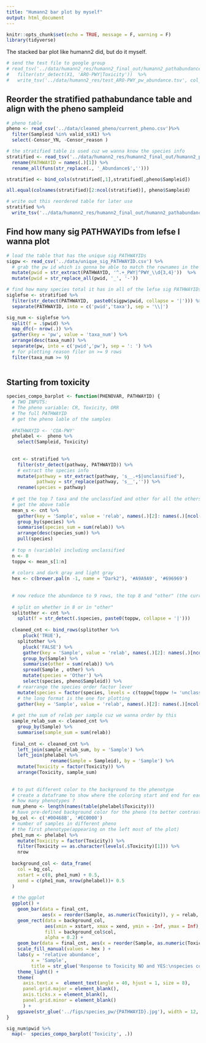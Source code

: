 ```yaml
---
title: "Humann2 bar plot by myself"
output: html_document
---
```


```r
knitr::opts_chunk$set(echo = TRUE, message = F, warning = F)
library(tidyverse)
```

The stacked bar plot like humann2 did, but do it myself.

```r
# send the test file to google group
# read_tsv('../data/humann2_res/humann2_final_out/humann2_pathabundance_relab_stratified_reordered_with_tox.pcl', col_names = F) %>% 
#   filter(str_detect(X1, 'ARO-PWY|Toxicity'))  %>% 
#   write_tsv('../data/humann2_res/test_ARO-PWY_pw_abundance.tsv', col_names = F)
```

## Reorder the stratified pathabundance table and align with the pheno sampleid

```r
# pheno table 
pheno <- read_csv('../data/cleaned_pheno/current_pheno.csv')%>% 
  filter(Sampleid %in% valid_s$X1) %>% 
  select(-Censor_YN, -Censor_reason ) 

# the stratified table is used cuz we wanna know the species info
stratified <- read_tsv('../data/humann2_res/humann2_final_out/humann2_pathabundance_relab_stratified.tsv') %>% 
  rename(PATHWAYID = names(.)[1]) %>% 
  rename_all(funs(str_replace(., '_Abundance$','')))

stratified <- bind_cols(stratified[,1],stratified[,pheno$Sampleid]) 

all.equal(colnames(stratified)[2:ncol(stratified)], pheno$Sampleid)

# write out this reordered table for later use
stratified %>% 
  write_tsv('../data/humann2_res/humann2_final_out/humann2_pathabundance_relab_stratified_reordered.tsv')
```



## Find how many sig PATHWAYIDs from lefse I wanna plot


```r
# load the table that has the unique sig PATHWAYIDs
sigpw <- read_csv('../data/unique_sig_PATHWAYID.csv') %>% 
  # grab the pw id which is gonna be able to match the rownames in the stratified table
  mutate(pwid = str_extract(PATHWAYID, '^.+_PWY|^PWY_\\d{3,4}'))  %>% 
  mutate(pwid = str_replace_all(pwid, '_', '-'))

# find how many species total it has in all of the lefse sig PATHWAYIDs
siglefse <- stratified %>% 
  filter(str_detect(PATHWAYID,  paste0(sigpw$pwid, collapse = '|'))) %>% 
  separate(PATHWAYID, into = c('pwid','taxa'), sep = '\\|')

sig_num <- siglefse %>% 
  split(f = .$pwid) %>% 
  map_dfc(~ nrow(.)) %>% 
  gather(key = 'pw', value = 'taxa_num') %>% 
  arrange(desc(taxa_num)) %>% 
  separate(pw, into = c('pwid','pw'), sep = ': ') %>% 
  # for plotting reason filer on >= 9 rows
  filter(taxa_num >= 9)
  
```


## Starting from toxicity

```r
species_compo_barplot <- function(PHENOVAR, PATHWAYID) {
  # TWO INPUTS: 
  # The pheno variable: CR, Toxicity, ORR
  # The full PATHWAYID
  # get the pheno lable of the samples
  
  #PATHWAYID <- 'COA-PWY'
  phelabel <-  pheno %>% 
    select(Sampleid, Toxicity)
  
  
  cnt <- stratified %>% 
    filter(str_detect(pathway, PATHWAYID)) %>% 
    # extract the species info
    mutate(pathway = str_extract(pathway, 's__.+$|unclassified'),
           pathway = str_replace(pathway, 's__','')) %>% 
    rename(species = pathway) 
  
  # get the top 7 taxa and the unclassfied and other for all the others 
  # get the above table 
  mean_s <- cnt %>% 
    gather(key = 'Sample', value = 'relab', names(.)[2]: names(.)[ncol(.)]) %>% 
    group_by(species) %>% 
    summarise(species_sum = sum(relab)) %>% 
    arrange(desc(species_sum)) %>% 
    pull(species)
  
  # top n (variable) including unclassified
  n <- 8
  toppw <- mean_s[1:n] 
   
  # colors and dark gray and light gray
  hex <- c(brewer.pal(n -1, name = "Dark2"), '#A9A9A9', '#696969')
  
  
  # now reduce the abundance to 9 rows, the top 8 and "other" (the current will work if the df has >= 9 rows)
  
  # split on whether in 8 or in "other"
  splitother <- cnt %>% 
    split(f = str_detect(.$species, paste0(toppw, collapse = '|')))
  
  cleaned_cnt <- bind_rows(splitother %>% 
      pluck('TRUE'),
    splitother %>% 
      pluck('FALSE') %>% 
      gather(key = 'Sample', value = 'relab', names(.)[2]: names(.)[ncol(.)]) %>% 
      group_by(Sample) %>% 
      summarise(other = sum(relab)) %>% 
      spread(Sample , other) %>% 
      mutate(species = 'Other') %>% 
      select(species, pheno$Sampleid)) %>% 
    # rearrange the species order factor lever
    mutate(species = factor(species, levels = c(toppw[toppw != 'unclassified'] , 'Other', 'unclassified'))) %>% 
    # the long format is the one for plotting
    gather(key = 'Sample', value = 'relab', names(.)[2]: names(.)[ncol(.)]) 
  
  # get the sum of relab per sample cuz we wanna order by this
  sample_relab_sum <- cleaned_cnt %>% 
    group_by(Sample) %>% 
    summarise(sample_sum = sum(relab))
  
  final_cnt <- cleaned_cnt %>% 
    left_join(sample_relab_sum, by = 'Sample') %>% 
    left_join(phelabel %>% 
                rename(Sample = Sampleid), by = 'Sample') %>% 
    mutate(Toxicity = factor(Toxicity)) %>% 
    arrange(Toxicity, sample_sum)
  
  
  # to put different color to the background to the phenotype
  # create a dataframe to show where the coloring start and end for each group
  # how many phenotypes ?
  num_pheno <- length(names(table(phelabel$Toxicity)))
  # have pre-defined background color for the pheno (to better contrast them)
  bg_col <- c('#00468B', '#EC0000')
  # number of samples in different pheno 
  # the first phenotype(appearing on the left most of the plot)
  phe1_num <- phelabel %>% 
    mutate(Toxicity = factor(Toxicity)) %>% 
    filter(Toxicity == as.character(levels(.$Toxicity)[1])) %>% 
    nrow
  
  background_col <- data_frame(
    col = bg_col,
    xstart = c(0, phe1_num) + 0.5,
    xend = c(phe1_num, nrow(phelabel))+ 0.5
  )
  
  # the ggplot
  ggplot() +
    geom_bar(data = final_cnt, 
             aes(x = reorder(Sample, as.numeric(Toxicity)), y = relab, fill = species), stat = 'identity') +
    geom_rect(data = background_col, 
              aes(xmin = xstart, xmax = xend, ymin = -Inf, ymax = Inf), 
              fill = background_col$col, 
              alpha = 0.2) +
    geom_bar(data = final_cnt, aes(x = reorder(Sample, as.numeric(Toxicity)), y = relab, fill = species), stat = 'identity') +
    scale_fill_manual(values = hex ) +
    labs(y = 'relative abundance',
         x = 'Sample',
         title = str_glue('Response to Toxicity NO and YES:\nspecies composition of the pathway abundance\n{PATHWAYID}')) +
    theme_light() +
    theme(
      axis.text.x =  element_text(angle = 40, hjust = 1, size = 8),
      panel.grid.major = element_blank(), 
      axis.ticks.x = element_blank(),  
      panel.grid.minor = element_blank()
      ) +
    ggsave(str_glue('../figs/species_pw/{PATHWAYID}.jpg'), width = 12, height = 8, dpi = 300)
}  

sig_num$pwid %>% 
  map(~  species_compo_barplot('Toxicity', .))



```

